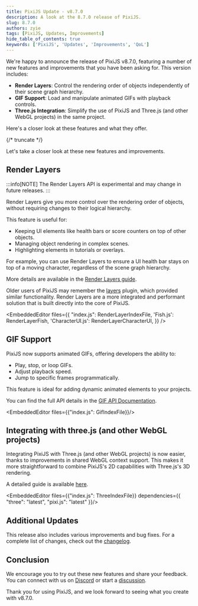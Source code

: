```yaml
---
title: PixiJS Update - v8.7.0
description: A look at the 8.7.0 release of PixiJS.
slug: 8.7.0
authors: zyie
tags: [PixiJS, Updates, Improvements]
hide_table_of_contents: true
keywords: ['PixiJS', 'Updates', 'Improvements', 'QoL']
---
```


We're happy to announce the release of PixiJS v8.7.0, featuring a number of new features and improvements that you have been asking for. This version includes:

- **Render Layers**: Control the rendering order of objects independently of their scene graph hierarchy.
- **GIF Support**: Load and manipulate animated GIFs with playback controls.
- **Three.js Integration**: Simplify the use of PixiJS and Three.js (and other WebGL projects) in the same project.

Here's a closer look at these features and what they offer.

{/* truncate */}

Let's take a closer look at these new features and improvements.

## Render Layers

:::info[NOTE]
The Render Layers API is experimental and may change in future releases.
:::

Render Layers give you more control over the rendering order of objects, without requiring changes to their logical hierarchy.

This feature is useful for:

- Keeping UI elements like health bars or score counters on top of other objects.
- Managing object rendering in complex scenes.
- Highlighting elements in tutorials or overlays.

For example, you can use Render Layers to ensure a UI health bar stays on top of a moving character, regardless of the scene graph hierarchy.

More details are available in the [Render Layers guide](/8.x/guides/advanced/render-layers).

Older users of PixiJS may remember the [layers](https://github.com/pixijs-userland/layers) plugin, which provided similar functionality. Render Layers are a more integrated and performant solution that is built directly into the core of PixiJS.

<EmbeddedEditor files={{
    "index.js": RenderLayerIndexFile,
    'Fish.js': RenderLayerFish,
    'CharacterUI.js': RenderLayerCharacterUI,
}} />

## GIF Support

PixiJS now supports animated GIFs, offering developers the ability to:

- Play, stop, or loop GIFs.
- Adjust playback speed.
- Jump to specific frames programmatically.

This feature is ideal for adding dynamic animated elements to your projects.

You can find the full API details in the [GIF API Documentation](https://pixijs.download/feature/gif/docs/gif.html).

<EmbeddedEditor files={{"index.js": GifIndexFile}}/>

## Integrating with three.js (and other WebGL projects)

Integrating PixiJS with Three.js (and other WebGL projects) is now easier, thanks to improvements in shared WebGL context support. This makes it more straightforward to combine PixiJS's 2D capabilities with Three.js's 3D rendering.

A detailed guide is available [here](/8.x/guides/advanced/mixing-three-and-pixi).

<EmbeddedEditor files={{"index.js": ThreeIndexFile}} dependencies={{ "three": "latest", "pixi.js": "latest" }}/>

## Additional Updates
This release also includes various improvements and bug fixes. For a complete list of changes, check out the [changelog](https://github.com/pixijs/pixijs/releases/tag/v8.7.0).

## Conclusion

We encourage you to try out these new features and share your feedback. You can connect with us on [Discord](https://discord.gg/QrnxmQUPGV) or start a [discussion](https://github.com/pixijs/pixijs/discussions/new/choose).

Thank you for using PixiJS, and we look forward to seeing what you create with v8.7.0.
